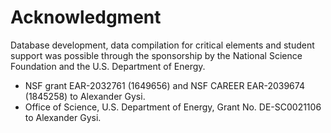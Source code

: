 # Acknowledgment {-}

Database development, data compilation for critical elements and student support was possible through the sponsorship by the National Science Foundation and the U.S. Department of Energy. 

- NSF grant EAR-2032761 (1649656) and NSF CAREER EAR-2039674 (1845258) to Alexander Gysi. 
- Office of Science, U.S. Department of Energy, Grant No. DE-SC0021106 to Alexander Gysi.

